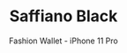 ---
id: item-5
type: bag
imgSrc: ../images/items/item5.png
specialOffers:
  - 3 FOR 2
  - NEW iPHONE
title: Saffiano Black
subtitle: Fashion Wallet - iPhone 11 Pro
price: 34.99
---